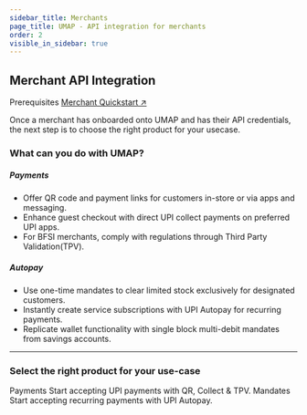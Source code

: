 ```yaml
---
sidebar_title: Merchants
page_title: UMAP - API integration for merchants
order: 2
visible_in_sidebar: true
---
```


## Merchant API Integration

<Card padding="nano" shape="rounded" marginBottom="micro" marginTop="micro">
    <Text size="medium" marginBottom="nano" paddingRight="medium" weight="600">
        Prerequisites
    </Text>
    <a href="/payments/umap/quickstart/merchants">Merchant Quickstart ↗</a>
</Card>

Once a merchant has onboarded onto UMAP and has their API credentials, the next step is to choose the right product for your usecase.

### What can you do with UMAP?

##### Payments

-   Offer QR code and payment links for customers in-store or via apps and messaging.
-   Enhance guest checkout with direct UPI collect payments on preferred UPI apps.
-   For BFSI merchants, comply with regulations through Third Party Validation(TPV).

##### Autopay

-   Use one-time mandates to clear limited stock exclusively for designated customers.
-   Instantly create service subscriptions with UPI Autopay for recurring payments.
-   Replicate wallet functionality with single block multi-debit mandates from savings accounts.

<hr class="primary" />

### Select the right product for your use-case

<Row>
    <Portion desktopSpan="half">
        <Card padding="small" shape="rounded">
            <Link href="/payments/umap/payments">
                <Element as="div">
                    <Text size="large" weight="600" textColor="blue-90">
                        Payments
                    </Text>
                    <Text weight="400">
                        Start accepting UPI payments with QR, Collect & TPV.
                    </Text>
                </Element>
            </Link>
        </Card>
    </Portion>
    <Portion desktopSpan="half">
        <Card padding="small" shape="rounded">
            <Link href="/payments/umap/mandates">
                <Element as="div">
                    <Text size="large" weight="600" textColor="blue-90">
                        Mandates
                    </Text>
                    <Text weight="400">
                        Start accepting recurring payments with UPI Autopay.
                    </Text>
                </Element>
            </Link>
        </Card>
    </Portion>
</Row>

<WasPageHelpful />
